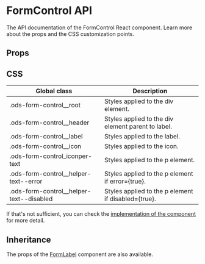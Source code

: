 
<Meta title="Components/Forms/FormControl" component={FormControl} />

# FormControl API

The API documentation of the FormControl React component. Learn more about the props and the CSS customization points.

## Props

<ArgsTable of="." />

## CSS

| Global class                               | Description                                         |
| ------------------------------------------ | --------------------------------------------------- |
| .ods-form-control\_\_root                  | Styles applied to the div element.                  |
| .ods-form-control\_\_header                | Styles applied to the div element parent to label.  |
| .ods-form-control\_\_label                 | Styles applied to the label.                        |
| .ods-form-control\_\_icon                  | Styles applied to the icon.                         |
| .ods-form-control_iconper-text             | Styles applied to the p element.                    |
| .ods-form-control\_\_helper-text--error    | Styles applied to the p element if error={true}.    |
| .ods-form-control\_\_helper-text--disabled | Styles applied to the p element if disabled={true}. |

If that's not sufficient, you can check the [implementation of the component](https://github.com/ocean-ds/ocean-web/blob/master/packages/ocean-react/src/FormControl/FormControl.tsx) for more detail.

## Inheritance

The props of the [FormLabel](?path=/docs/components-formlabel--page) component are also available.
